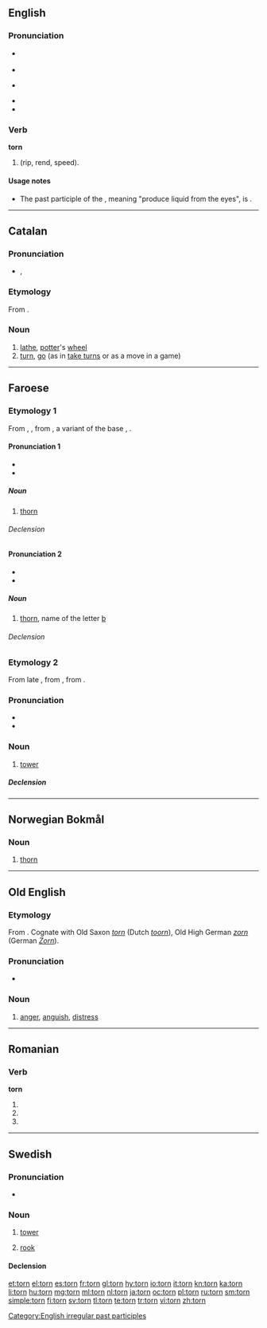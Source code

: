 ==English==
{{wikipedia|dab=torn}}

===Pronunciation===
* {{a|UK}} {{IPA|/tɔː(ɹ)n/}}
* {{audio|en-uk-torn.ogg|Audio (UK)}}
* {{a|US}} {{IPA|/toʊrn/|/tɔrn/}}
* {{audio|en-us-torn.ogg|Audio (US)}}
* {{rhymes|ɔː(r)n}}

===Verb===
'''torn'''

# {{past participle of|tear|lang=en}} (rip, rend, speed).

====Usage notes====
* The past participle of the {{term|tear}}, meaning "produce liquid from the eyes", is {{term|teared}}.

[[Category:English irregular past participles]]

----

==Catalan==

===Pronunciation===
* {{IPA|/torn/|lang=ca}},

===Etymology===
From {{etyl|la|ca}} ''{{term|tornus|lang=la}}''.

===Noun===
{{ca-noun|m}}

# [[lathe]], [[potter]]'s [[wheel]]
# [[turn]], [[go]] (as in [[take turns]] or as a move in a game)

----

==Faroese==

===Etymology 1===
From {{etyl|non|fo}} {{term|þorn|lang=non}}, {{etyl|gem-pro|ang}} {{term/t|gem-pro|*þurnuz||thorn, sloe}}, from {{etyl|ine-pro|ang}} {{term/t|ine-pro|*(s)tern-||thorny bush, thorn}}, a variant of the base {{term/t|ine-pro|*(s)ter-}}, {{term/t|ine-pro|*(s)terə-||rigid, stiff}}.

====Pronunciation 1====
{{rfc-pron-n|Pronunciation 1|lang=fo}}
* {{IPA|[tʰɔɻɳ]|lang=fo}}
* {{rhymes|ɔɻɳ|lang=fo}}

=====Noun=====
{{fo-noun|f|tornar|tornir}}

# {{context|botany|lang=fo}} [[thorn]]

======Declension======
{{fo-decl-noun-f2|torn}}

====Pronunciation 2====
* {{IPA|[tʰɔdn]|lang=fo}}
* {{rhymes|ɔdn|lang=fo}}

=====Noun=====
{{fo-noun|n|torns|torn}}

# [[thorn]], name of the letter [[þ]]

======Declension======
{{fo-decl-noun-n3|torn}}

===Etymology 2===
From late {{etyl|non|fo}} {{term|turn|lang=non}}, from {{etyl|gml|fo}} {{term|torn|lang=gml}}, from {{etyl|la|fo}} {{term|turris|lang=la}}.

===Pronunciation===
* {{IPA|[tʰɔɻɳ]|lang=fo}}
* {{rhymes|ɔɻɳ|lang=fo}}

===Noun===
{{fo-noun|n|torns|torn}}

# [[tower]]

=====Declension=====
{{fo-decl-noun-n3|torn}}

----

==Norwegian Bokmål==

===Noun===
{{nb-noun-c}}

# [[thorn]]

----

==Old English==

===Etymology===
From {{etyl|gem-pro|ang}} {{term/t|gem-pro|*turnaz||bitter; anger}}. Cognate with Old Saxon ''[[#Old Saxon|torn]]'' (Dutch ''[[toorn]]''), Old High German ''[[zorn]]'' (German ''[[Zorn]]'').

===Pronunciation===
* {{IPA|/torn/|lang=ang}}

===Noun===
{{ang-noun|n|pl=[[torn]]}}

# [[anger]], [[anguish]], [[distress]]

----

==Romanian==

===Verb===
'''torn'''

# {{ro-form-verb|1s|pres|turna}}
# {{ro-form-verb|1s|sub|turna}}
# {{ro-form-verb|3p|pres|turna}}

----

==Swedish==

===Pronunciation===
* {{audio|Sv-torn.ogg|audio}}

===Noun===
{{sv-noun|n}}

# [[tower]]
# {{context|chess|lang=sv}} [[rook]]

====Declension====
{{sv-noun-n-zero}}

[[et:torn]]
[[el:torn]]
[[es:torn]]
[[fr:torn]]
[[gl:torn]]
[[hy:torn]]
[[io:torn]]
[[it:torn]]
[[kn:torn]]
[[ka:torn]]
[[li:torn]]
[[hu:torn]]
[[mg:torn]]
[[ml:torn]]
[[nl:torn]]
[[ja:torn]]
[[oc:torn]]
[[pl:torn]]
[[ru:torn]]
[[sm:torn]]
[[simple:torn]]
[[fi:torn]]
[[sv:torn]]
[[tl:torn]]
[[te:torn]]
[[tr:torn]]
[[vi:torn]]
[[zh:torn]]